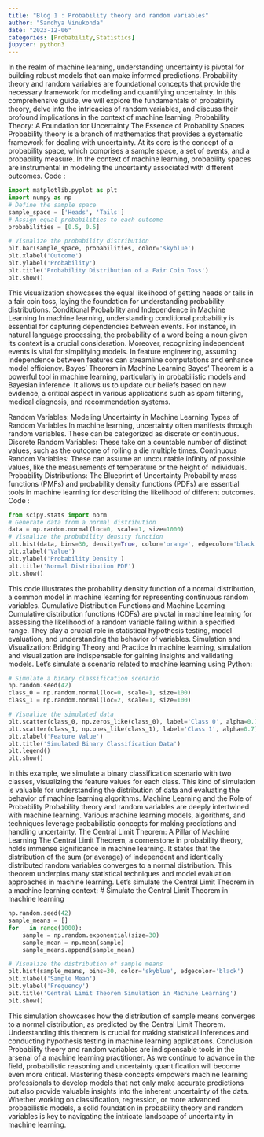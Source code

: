 ```yaml
---
title: "Blog 1 : Probability theory and random variables"
author: "Sandhya Vinukonda"
date: "2023-12-06"
categories: [Probability,Statistics]
jupyter: python3
---
```

In the realm of machine learning, understanding uncertainty is pivotal for building robust models that can make informed predictions. Probability theory and random variables are foundational concepts that provide the necessary framework for modeling and quantifying uncertainty. In this comprehensive guide, we will explore the fundamentals of probability theory, delve into the intricacies of random variables, and discuss their profound implications in the context of machine learning.
Probability Theory: A Foundation for Uncertainty
The Essence of Probability Spaces
Probability theory is a branch of mathematics that provides a systematic framework for dealing with uncertainty. At its core is the concept of a probability space, which comprises a sample space, a set of events, and a probability measure. In the context of machine learning, probability spaces are instrumental in modeling the uncertainty associated with different outcomes.
Code : 
```python
import matplotlib.pyplot as plt
import numpy as np
# Define the sample space
sample_space = ['Heads', 'Tails']
# Assign equal probabilities to each outcome
probabilities = [0.5, 0.5]

# Visualize the probability distribution
plt.bar(sample_space, probabilities, color='skyblue')
plt.xlabel('Outcome')
plt.ylabel('Probability')
plt.title('Probability Distribution of a Fair Coin Toss')
plt.show()
```

This visualization showcases the equal likelihood of getting heads or tails in a fair coin toss, laying the foundation for understanding probability distributions.
Conditional Probability and Independence in Machine Learning
In machine learning, understanding conditional probability is essential for capturing dependencies between events. For instance, in natural language processing, the probability of a word being a noun given its context is a crucial consideration.
Moreover, recognizing independent events is vital for simplifying models. In feature engineering, assuming independence between features can streamline computations and enhance model efficiency.
Bayes' Theorem in Machine Learning
Bayes' Theorem is a powerful tool in machine learning, particularly in probabilistic models and Bayesian inference. It allows us to update our beliefs based on new evidence, a critical aspect in various applications such as spam filtering, medical diagnosis, and recommendation systems.

Random Variables: Modeling Uncertainty in Machine Learning
Types of Random Variables
In machine learning, uncertainty often manifests through random variables. These can be categorized as discrete or continuous.
Discrete Random Variables: These take on a countable number of distinct values, such as the outcome of rolling a die multiple times.
Continuous Random Variables: These can assume an uncountable infinity of possible values, like the measurements of temperature or the height of individuals.
Probability Distributions: The Blueprint of Uncertainty
Probability mass functions (PMFs) and probability density functions (PDFs) are essential tools in machine learning for describing the likelihood of different outcomes. Code : 
```python
from scipy.stats import norm
# Generate data from a normal distribution
data = np.random.normal(loc=0, scale=1, size=1000)
# Visualize the probability density function
plt.hist(data, bins=30, density=True, color='orange', edgecolor='black')
plt.xlabel('Value')
plt.ylabel('Probability Density')
plt.title('Normal Distribution PDF')
plt.show()
```

This code illustrates the probability density function of a normal distribution, a common model in machine learning for representing continuous random variables.
Cumulative Distribution Functions and Machine Learning
Cumulative distribution functions (CDFs) are pivotal in machine learning for assessing the likelihood of a random variable falling within a specified range. They play a crucial role in statistical hypothesis testing, model evaluation, and understanding the behavior of variables.
Simulation and Visualization: Bridging Theory and Practice
In machine learning, simulation and visualization are indispensable for gaining insights and validating models. Let's simulate a scenario related to machine learning using Python:

```python
# Simulate a binary classification scenario 
np.random.seed(42)
class_0 = np.random.normal(loc=0, scale=1, size=100)
class_1 = np.random.normal(loc=2, scale=1, size=100)

# Visualize the simulated data
plt.scatter(class_0, np.zeros_like(class_0), label='Class 0', alpha=0.7)
plt.scatter(class_1, np.ones_like(class_1), label='Class 1', alpha=0.7)
plt.xlabel('Feature Value')
plt.title('Simulated Binary Classification Data')
plt.legend()
plt.show()
```

In this example, we simulate a binary classification scenario with two classes, visualizing the feature values for each class. This kind of simulation is valuable for understanding the distribution of data and evaluating the behavior of machine learning algorithms.
Machine Learning and the Role of Probability
Probability theory and random variables are deeply intertwined with machine learning. Various machine learning models, algorithms, and techniques leverage probabilistic concepts for making predictions and handling uncertainty.
The Central Limit Theorem: A Pillar of Machine Learning
The Central Limit Theorem, a cornerstone in probability theory, holds immense significance in machine learning. It states that the distribution of the sum (or average) of independent and identically distributed random variables converges to a normal distribution. This theorem underpins many statistical techniques and model evaluation approaches in machine learning.
Let's simulate the Central Limit Theorem in a machine learning context:
# Simulate the Central Limit Theorem in machine learning
```python
np.random.seed(42)
sample_means = []
for _ in range(1000):
    sample = np.random.exponential(size=30)
    sample_mean = np.mean(sample)
    sample_means.append(sample_mean)

# Visualize the distribution of sample means
plt.hist(sample_means, bins=30, color='skyblue', edgecolor='black')
plt.xlabel('Sample Mean')
plt.ylabel('Frequency')
plt.title('Central Limit Theorem Simulation in Machine Learning')
plt.show()
```

This simulation showcases how the distribution of sample means converges to a normal distribution, as predicted by the Central Limit Theorem. Understanding this theorem is crucial for making statistical inferences and conducting hypothesis testing in machine learning applications.
Conclusion
Probability theory and random variables are indispensable tools in the arsenal of a machine learning practitioner. As we continue to advance in the field, probabilistic reasoning and uncertainty quantification will become even more critical. Mastering these concepts empowers machine learning professionals to develop models that not only make accurate predictions but also provide valuable insights into the inherent uncertainty of the data. Whether working on classification, regression, or more advanced probabilistic models, a solid foundation in probability theory and random variables is key to navigating the intricate landscape of uncertainty in machine learning.
